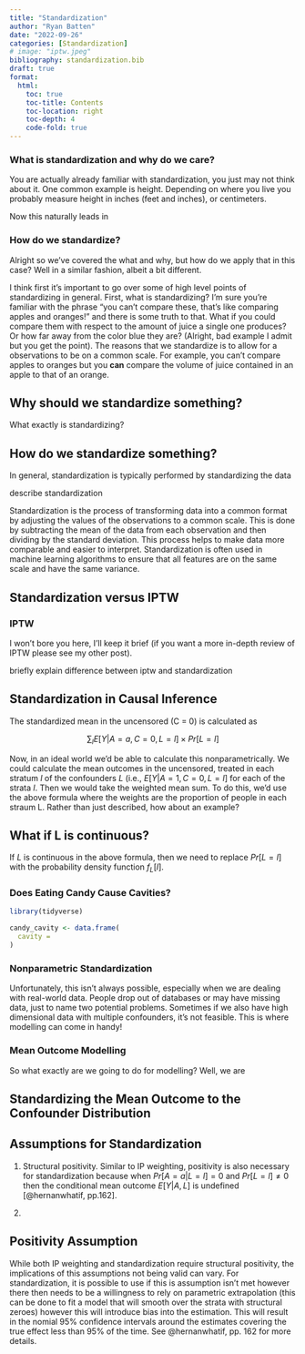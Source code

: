 ```yaml
---
title: "Standardization"
author: "Ryan Batten"
date: "2022-09-26"
categories: [Standardization]
# image: "iptw.jpeg"
bibliography: standardization.bib
draft: true
format: 
  html:
    toc: true
    toc-title: Contents
    toc-location: right
    toc-depth: 4
    code-fold: true
---
```


### What is standardization and why do we care?

You are actually already familiar with standardization, you just may not think about it. One common example is height. Depending on where you live you probably measure height in inches (feet and inches), or centimeters.

Now this naturally leads in

### How do we standardize?

Alright so we've covered the what and why, but how do we apply that in this case? Well in a similar fashion, albeit a bit different.

I think first it's important to go over some of high level points of standardizing in general. First, what is standardizing? I'm sure you're familiar with the phrase "you can't compare these, that's like comparing apples and oranges!" and there is some truth to that. What if you could compare them with respect to the amount of juice a single one produces? Or how far away from the color blue they are? (Alright, bad example I admit but you get the point). The reasons that we standardize is to allow for a observations to be on a common scale. For example, you can't compare apples to oranges but you **can** compare the volume of juice contained in an apple to that of an orange.

## Why should we standardize something?

What exactly is standardizing?

## How do we standardize something?

In general, standardization is typically performed by standardizing the data

describe standardization

Standardization is the process of transforming data into a common format by adjusting the values of the observations to a common scale. This is done by subtracting the mean of the data from each observation and then dividing by the standard deviation. This process helps to make data more comparable and easier to interpret. Standardization is often used in machine learning algorithms to ensure that all features are on the same scale and have the same variance.

## Standardization versus IPTW

### IPTW

I won't bore you here, I'll keep it brief (if you want a more in-depth review of IPTW please see my other post).

briefly explain difference between iptw and standardization

## Standardization in Causal Inference

The standardized mean in the uncensored (C = 0) is calculated as

$$
{\sum_{l}E[Y|A = a, C=0, L=l]}  \times Pr[L=l]
$$

Now, in an ideal world we'd be able to calculate this nonparametrically. We could calculate the mean outcomes in the uncensored, treated in each stratum $l$ of the confounders $L$ (i.e., $E[Y|A =1, C=0, L=l]$ for each of the strata $l$. Then we would take the weighted mean sum. To do this, we'd use the above formula where the weights are the proportion of people in each straum L. Rather than just described, how about an example?

::: callout-note
## What if L is continuous?

If $L$ is continuous in the above formula, then we need to replace $Pr[L=l]$ with the probability density function $f_{L}[l]$.
:::

### Does Eating Candy Cause Cavities?

```r

library(tidyverse)

candy_cavity <- data.frame(
  cavity = 
)

```

### 

### Nonparametric Standardization

Unfortunately, this isn't always possible, especially when we are dealing with real-world data. People drop out of databases or may have missing data, just to name two potential problems. Sometimes if we also have high dimensional data with multiple confounders, it's not feasible. This is where modelling can come in handy!

### Mean Outcome Modelling

So what exactly are we going to do for modelling? Well, we are

## Standardizing the Mean Outcome to the Confounder Distribution

##   

## Assumptions for Standardization

1.  Structural positivity. Similar to IP weighting, positivity is also necessary for standardization because when $Pr[A = a | L = l] = 0$ and $Pr[L = l] \neq 0$ then the conditional mean outcome $E[Y|A,L]$ is undefined [@hernanwhatif, pp.162].

2.  

::: callout-note
## Positivity Assumption

While both IP weighting and standardization require structural positivity, the implications of this assumptions not being valid can vary. For standardization, it is possible to use if this is assumption isn't met however there then needs to be a willingness to rely on parametric extrapolation (this can be done to fit a model that will smooth over the strata with structural zeroes) however this will introduce bias into the estimation. This will result in the nomial 95% confidence intervals around the estimates covering the true effect less than 95% of the time. See @hernanwhatif, pp. 162 for more details.
:::
